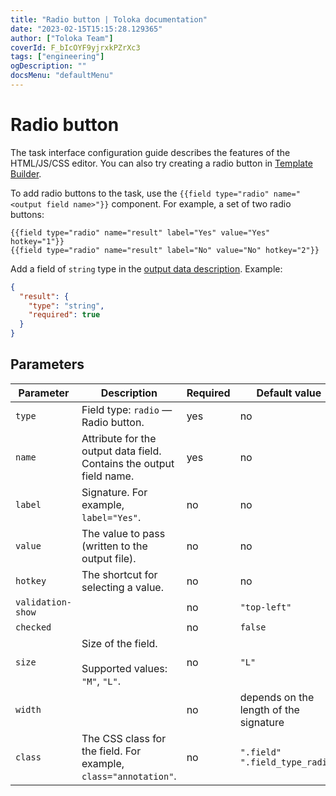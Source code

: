 ```yaml
---
title: "Radio button | Toloka documentation"
date: "2023-02-15T15:15:28.129365"
author: ["Toloka Team"]
coverId: F_bIcOYF9yjrxkPZrXc3
tags: ["engineering"]
ogDescription: ""
docsMenu: "defaultMenu"
---
```



# Radio button

<Note mode="note" title="Note">

The task interface configuration guide describes the features of the HTML/JS/CSS editor. You can also try creating a radio button in [Template Builder](/docs-new/template-builder/reference/field.radio-group).

</Note>

To add radio buttons to the task, use the `{{field type="radio" name="<output field name>"}}` component. For example, a set of two radio buttons:

```plaintext
{{field type="radio" name="result" label="Yes" value="Yes" hotkey="1"}}
{{field type="radio" name="result" label="No" value="No" hotkey="2"}}
```

Add a field of `string` type in the [output data description](/docs-new/guide/incoming). Example:

```json
{
  "result": {
    "type": "string",
    "required": true
  }
}
```

## Parameters

**Parameter**|**Description**|**Required**|**Default value**
----- | ----- | ----- | -----
`type`| Field type: `radio` — Radio button. | yes | no
`name`| Attribute for the output data field. Contains the output field name. | yes | no
`label`| Signature. For example, `label="Yes"`. | no | no
`value`| The value to pass (written to the output file). | no | no
`hotkey`| The shortcut for selecting a value. | no | no
`validation-show`| <RadiobuttonsTable1/>| no | `"top-left"`
`checked`| <RadiobuttonsTable2/>| no | `false`
`size`| Size of the field.<br/><br/>Supported values: `"M"`, `"L"`. | no | `"L"`
`width`| <RadiobuttonsTable3/>| no | depends on the length of the signature
`class`| The CSS class for the field. For example, `class="annotation"`. | no | `".field" ".field_type_radio"`

<ContactGuideSupport/>
